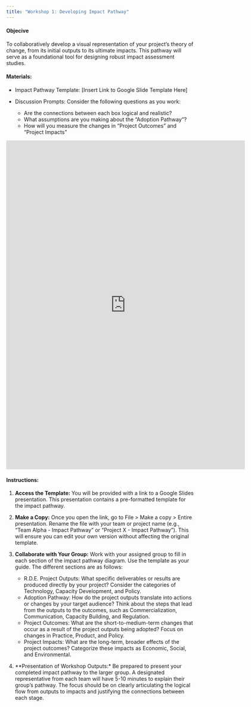 ```yaml
---
title: "Workshop 1: Developing Impact Pathway"
---
```


#### Objecive

To collaboratively develop a visual representation of your project's theory of change, from its initial outputs to its ultimate impacts. This pathway will serve as a foundational tool for designing robust impact assessment studies.

#### Materials:

- Impact Pathway Template: [Insert Link to Google Slide Template Here]
- Discussion Prompts: Consider the following questions as you work:
    
    - Are the connections between each box logical and realistic?
    - What assumptions are you making about the "Adoption Pathway"?
    - How will you measure the changes in "Project Outcomes" and "Project Impacts"
    
<iframe src="https://docs.google.com/presentation/d/e/2PACX-1vTkAS2ktZ8kj5zVUzfjLGfS0rlRhpMwLDs4fNhyIzb6uDijVt0mQ6a_1cCjQFArWw/pubembed?start=false&loop=false&delayms=3000" frameborder="0" width="640" height="882" allowfullscreen="true" mozallowfullscreen="true" webkitallowfullscreen="true"></iframe>


#### Instructions:

1. **Access the Template:** You will be provided with a link to a Google Slides presentation. This presentation contains a pre-formatted template for the impact pathway.

2. **Make a Copy:** Once you open the link, go to File > Make a copy > Entire presentation. Rename the file with your team or project name (e.g., "Team Alpha - Impact Pathway" or "Project X - Impact Pathway"). This will ensure you can edit your own version without affecting the original template.

3. **Collaborate with Your Group:** Work with your assigned group to fill in each section of the impact pathway diagram. Use the template as your guide. The different sections are as follows:

    - R.D.E. Project Outputs: What specific deliverables or results are produced directly by your project? Consider the categories of Technology, Capacity Development, and Policy.
    - Adoption Pathway: How do the project outputs translate into actions or changes by your target audience? Think about the steps that lead from the outputs to the outcomes, such as Commercialization, Communication, Capacity Building, and Regulation.
    - Project Outcomes: What are the short-to-medium-term changes that occur as a result of the project outputs being adopted? Focus on changes in Practice, Product, and Policy.
    - Project Impacts: What are the long-term, broader effects of the project outcomes? Categorize these impacts as Economic, Social, and Environmental.

4. **Presentation of Workshop Outputs:* Be prepared to present your completed impact pathway to the larger group. A designated representative from each team will have 5-10 minutes to explain their group's pathway. The focus should be on clearly articulating the logical flow from outputs to impacts and justifying the connections between each stage.
